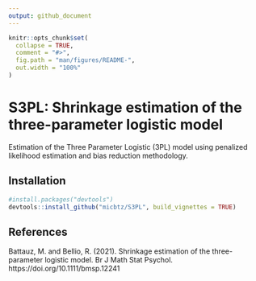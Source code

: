 ```yaml
---
output: github_document
---
```


<!-- README.md is generated from README.Rmd. Please edit that file -->

```r
knitr::opts_chunk$set(
  collapse = TRUE,
  comment = "#>",
  fig.path = "man/figures/README-",
  out.width = "100%"
)
```
# S3PL: Shrinkage estimation of the three-parameter logistic model

Estimation of the Three Parameter Logistic (3PL) model using penalized likelihood estimation and bias reduction methodology.

## Installation

``` r
#install.packages("devtools")
devtools::install_github("micbtz/S3PL", build_vignettes = TRUE)
```

## References

Battauz, M. and Bellio, R. (2021). Shrinkage estimation of the three-parameter logistic model. Br J Math Stat Psychol. https://doi.org/10.1111/bmsp.12241


